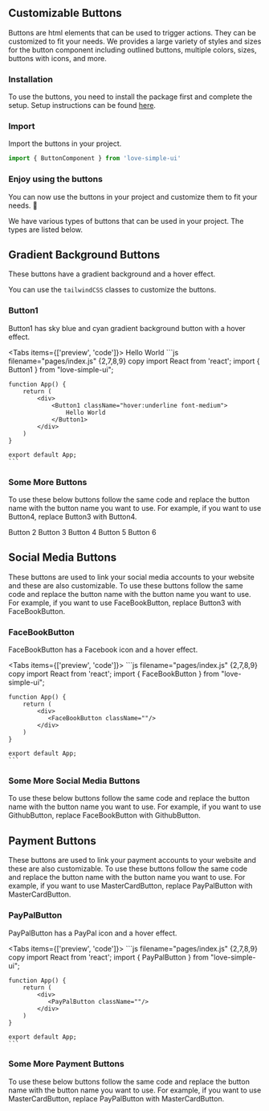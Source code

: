 

## Customizable Buttons

Buttons are html elements that can be used to trigger actions. They can be customized to fit your needs.
We provides a large variety of styles and sizes for the button component including outlined buttons, multiple colors, sizes, buttons with icons, and more.

<Steps>

### Installation
To use the buttons, you need to install the package first and complete the setup.
Setup instructions can be found [here](https://love-simple-ui.vercel.app/Installation).

### Import
Import the buttons in your project.

```js
import { ButtonComponent } from 'love-simple-ui'
```

### Enjoy using the buttons
You can now use the buttons in your project and customize them to fit your needs. 🎉
</Steps>

We have various types of buttons that can be used in your project. The types are listed below.

## Gradient Background Buttons

These buttons have a gradient background and a hover effect.

<Callout emoji="💡">
  You can use the <code>tailwindCSS</code> classes to customize the buttons.
</Callout>

### Button1
Button1 has sky blue and cyan gradient background button with a hover effect.

<Tabs items={['preview', 'code']}>
  <Tab>
    <Button1 className="hover:underline font-medium">
      Hello World
    </Button1>
  </Tab>
  <Tab>
    ```js filename="pages/index.js" {2,7,8,9} copy
    import React from 'react';
    import { Button1 } from "love-simple-ui";

    function App() {
        return (
            <div>
                <Button1 className="hover:underline font-medium">
                    Hello World
                </Button1>
            </div>
        )
    }

    export default App;
    ```
  </Tab>
</Tabs>

### Some More Buttons
To use these below buttons follow the same code and replace the button name with the button name you want to use. For example, if you want to use Button4, replace Button3 with Button4.

<div className="pt-4 flex items-center gap-3">
<Button2>
    Button 2
</Button2>
<Button3>
    Button 3
</Button3>
<Button4>
    Button 4
</Button4>
<Button5>
    Button 5
</Button5>
<Button6>
    Button 6
</Button6>
</div>

## Social Media Buttons

These buttons are used to link your social media accounts to your website and these are also customizable.
To use these buttons follow the same code and replace the button name with the button name you want to use. For example, if you want to use FaceBookButton, replace Button3 with FaceBookButton.

### FaceBookButton
FaceBookButton has a Facebook icon and a hover effect.

<Tabs items={['preview', 'code']}>
  <Tab>
    <FaceBookButton/>
  </Tab>
  <Tab>
    ```js filename="pages/index.js" {2,7,8,9} copy
    import React from 'react';
    import { FaceBookButton } from "love-simple-ui";

    function App() {
        return (
            <div>
               <FaceBookButton className=""/>
            </div>
        )
    }

    export default App;
    ```
  </Tab>
</Tabs>

### Some More Social Media Buttons
To use these below buttons follow the same code and replace the button name with the button name you want to use. For example, if you want to use GithubButton, replace FaceBookButton with GithubButton.

<div className="pt-4 flex items-center gap-3">
<FaceBookButton/>
<GithubButton/>
<GoogleButton/>
<TwitterButton/>
</div>

## Payment Buttons

These buttons are used to link your payment accounts to your website and these are also customizable. To use these buttons follow the same code and replace the button name with the button name you want to use. For example, if you want to use MasterCardButton, replace PayPalButton with MasterCardButton.

### PayPalButton
PayPalButton has a PayPal icon and a hover effect.

<Tabs items={['preview', 'code']}>
  <Tab>
    <PayPalButton/>
  </Tab>
  <Tab>
    ```js filename="pages/index.js" {2,7,8,9} copy
    import React from 'react';
    import { PayPalButton } from "love-simple-ui";

    function App() {
        return (
            <div>
               <PayPalButton className=""/>
            </div>
        )
    }

    export default App;
    ```
  </Tab>
</Tabs>

### Some More Payment Buttons
To use these below buttons follow the same code and replace the button name with the button name you want to use. For example, if you want to use MasterCardButton, replace PayPalButton with MasterCardButton.

<div className="pt-4 flex items-center gap-3">
<PayPalButton/>
<MasterCardButton/>
</div>